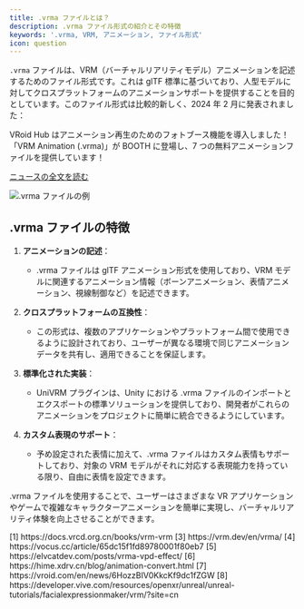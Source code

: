 ```yaml
---
title: .vrma ファイルとは？
description: .vrma ファイル形式の紹介とその特徴
keywords: '.vrma, VRM, アニメーション, ファイル形式'
icon: question
---
```


`.vrma` ファイルは、VRM（バーチャルリアリティモデル）アニメーションを記述するためのファイル形式です。これは glTF 標準に基づいており、人型モデルに対してクロスプラットフォームのアニメーションサポートを提供することを目的としています。このファイル形式は比較的新しく、2024 年 2 月に発表されました：

<Card title="VRoid Hub 新機能リリース" icon="newspaper">
  VRoid Hub はアニメーション再生のためのフォトブース機能を導入しました！「VRM Animation (.vrma)」が BOOTH に登場し、7 つの無料アニメーションファイルを提供しています！

[ニュースの全文を読む](https://vroid.com/en/news/6HozzBIV0KkcKf9dc1fZGW)
</Card>

<Frame>
  <img src="https://oss.vidol.chat/assets/edfe7d13f6f2edb342219ffeaf37a294.webp" alt=".vrma ファイルの例" />
</Frame>

## .vrma ファイルの特徴

1. **アニメーションの記述**：

   - .vrma ファイルは glTF アニメーション形式を使用しており、VRM モデルに関連するアニメーション情報（ボーンアニメーション、表情アニメーション、視線制御など）を記述できます。

2. **クロスプラットフォームの互換性**：

   - この形式は、複数のアプリケーションやプラットフォーム間で使用できるように設計されており、ユーザーが異なる環境で同じアニメーションデータを共有し、適用できることを保証します。

3. **標準化された実装**：

   - UniVRM プラグインは、Unity における .vrma ファイルのインポートとエクスポートの標準ソリューションを提供しており、開発者がこれらのアニメーションをプロジェクトに簡単に統合できるようにしています。

4. **カスタム表現のサポート**：
   - 予め設定された表情に加えて、.vrma ファイルはカスタム表情もサポートしており、対象の VRM モデルがそれに対応する表現能力を持っている限り、自由に表情を設定できます。

.vrma ファイルを使用することで、ユーザーはさまざまな VR アプリケーションやゲームで複雑なキャラクターアニメーションを簡単に実現し、バーチャルリアリティ体験を向上させることができます。

<Accordion title="参考資料">
  [1] https://docs.vrcd.org.cn/books/vrm-vrm  
  [3] https://vrm.dev/en/vrma/  
  [4] https://vocus.cc/article/65dc15f1fd89780001f80eb7  
  [5] https://elvcatdev.com/posts/vrma-vpd-effect/  
  [6] https://hime.xdrv.cn/blog/animation-convert.html  
  [7] https://vroid.com/en/news/6HozzBIV0KkcKf9dc1fZGW  
  [8] https://developer.vive.com/resources/openxr/unreal/unreal-tutorials/facialexpressionmaker/vrm/?site=cn
</Accordion>
